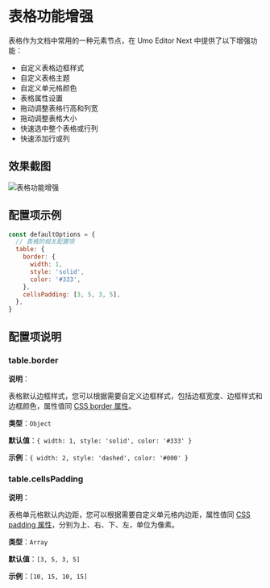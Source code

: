 # 表格功能增强

表格作为文档中常用的一种元素节点，在 Umo Editor Next 中提供了以下增强功能：

- 自定义表格边框样式
- 自定义表格主题
- 自定义单元格颜色
- 表格属性设置
- 拖动调整表格行高和列宽
- 拖动调整表格大小
- 快速选中整个表格或行列
- 快速添加行或列

## 效果截图

![表格功能增强](https://s2.umodoc.com/demos/table-cn.png)

## 配置项示例

```js
const defaultOptions = {
  // 表格的相关配置项
  table: {
    border: {
      width: 1,
      style: 'solid',
      color: '#333',
    },
    cellsPadding: [3, 5, 3, 5],
  },
}
```

## 配置项说明

### table.border

**说明**：

表格默认边框样式，您可以根据需要自定义边框样式，包括边框宽度、边框样式和边框颜色，属性值同 [CSS border 属性](https://developer.mozilla.org/zh-CN/docs/Web/CSS/border)。

**类型**：`Object`

**默认值**：`{ width: 1, style: 'solid', color: '#333' }`

**示例**：`{ width: 2, style: 'dashed', color: '#000' }`

### table.cellsPadding

**说明**：

表格单元格默认内边距，您可以根据需要自定义单元格内边距，属性值同 [CSS padding 属性](https://developer.mozilla.org/zh-CN/docs/Web/CSS/padding)，分别为上、右、下、左，单位为像素。

**类型**：`Array`

**默认值**：`[3, 5, 3, 5]`

**示例**：`[10, 15, 10, 15]`
